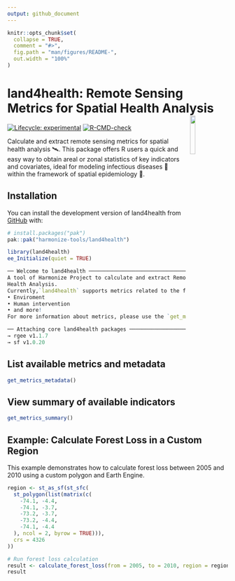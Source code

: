 ```yaml
---
output: github_document
---
```


<!-- README.md is generated from README.Rmd. Please edit that file -->

```r
knitr::opts_chunk$set(
  collapse = TRUE,
  comment = "#>",
  fig.path = "man/figures/README-",
  out.width = "100%"
)
```

# land4health: Remote Sensing Metrics for Spatial Health Analysis <img src="man/figures/logo.png" align="right" hspace="10" vspace="0" width="15%">

<!-- badges: start -->

[![Lifecycle: experimental](https://img.shields.io/badge/lifecycle-experimental-orange.svg)](https://lifecycle.r-lib.org/articles/stages.html#experimental)
[![R-CMD-check](https://github.com/harmonize-tools/land4health/actions/workflows/R-CMD-check.yaml/badge.svg)](https://github.com/harmonize-tools/land4health/actions/workflows/R-CMD-check.yaml)
<!-- badges: end -->

Calculate and extract remote sensing metrics for spatial health analysis 🛰️.
This package offers R users a quick and easy way to obtain areal or zonal statistics of key indicators and covariates, ideal for modeling infectious diseases 🦠 within the framework of spatial epidemiology 🏥.

## Installation

You can install the development version of land4health from [GitHub](https://github.com/) with:

```r
# install.packages("pak")
pak::pak("harmonize-tools/land4health")
```
```r
library(land4health)
ee_Initialize(quiet = TRUE)
```

```r
── Welcome to land4health ──────────────────────────────────────────────────────────────────
A tool of Harmonize Project to calculate and extract Remote Sensing Metrics for Spatial
Health Analysis.
Currently,`land4health` supports metrics related to the following categories:
• Enviroment
• Human intervention
• and more!
For more information about metrics, please use the `get_metrics_metadata()` function.

── Attaching core land4health packages ─────────────────────────────────────────────────────
→ rgee v1.1.7
→ sf v1.0.20
```

## List available metrics and metadata

```r
get_metrics_metadata()
```

## View summary of available indicators

```r
get_metrics_summary()
```


## Example: Calculate Forest Loss in a Custom Region

This example demonstrates how to calculate forest loss between 2005 and 2010 using a custom polygon and Earth Engine.

```r
region <- st_as_sf(st_sfc(
  st_polygon(list(matrix(c(
    -74.1, -4.4,
    -74.1, -3.7,
    -73.2, -3.7,
    -73.2, -4.4,
    -74.1, -4.4
  ), ncol = 2, byrow = TRUE))),
  crs = 4326
))

# Run forest loss calculation
result <- calculate_forest_loss(from = 2005, to = 2010, region = region)
result
```

